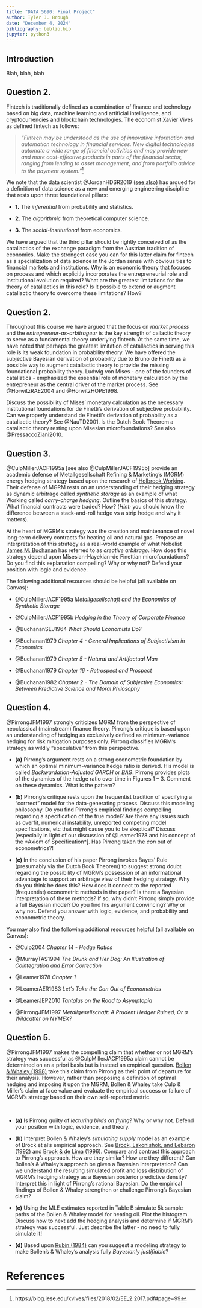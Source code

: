 ```yaml
---
title: "DATA 5690: Final Project"
author: Tyler J. Brough
date: "December 4, 2024"
bibliography: biblio.bib
jupyter: python3
---
```


## **Introduction**

Blah, blah, blah


## **Question 2.** 

Fintech is traditionally defined as a combination of finance and technology based on big data, machine learning and artificial intelligence, and cryptocurrencies and blockchain technologies. The economist Xavier Vives as defined fintech as follows:

> _"Fintech may be understood as the use of innovative information and
automation technology in financial services. New digital technologies
automate a wide range of financial activities and may provide new and more
cost-effective products in parts of the financial sector, ranging from lending
to asset management, and from portfolio advice to the payment system."_[^1]

We note that the data scientist @JordanHDSR2019 ([see also](https://people.eecs.berkeley.edu/~jordan/)) has argued for a definition of data science as a new and emerging engineering discipline that rests upon three foundational pillars:

- __1.__ The _inferential_ from probability and statistics.

- __2.__ The _algorithmic_ from theoretical computer science.

- __3.__ The _social-institutional_ from economics.

We have argued that the third pillar should be rightly conceived of as the catallactics of the exchange paradigm from the Austrian tradition of economics. Make the strongest case you can for this latter claim for fintech as a specialization of data science in the Jordan sense with obvious ties to financial markets and institutions. Why is an economic theory that focuses on process and which explicitly incorporates the entrepreneurial role and institutional evolution required? What are the greatest limitations for the theory of catallactics in this role? Is it possible to extend or augment catallactic theory to overcome these limitations? How?

[^1]: https://blog.iese.edu/xvives/files/2018/02/EE_2.2017.pdf#page=99

\vspace{5mm}

## **Question 2.** 

Throughout this course we have argued that the focus on _market process_ and the _entrepreneur-as-arbitrageur_ is the key strength of callactic theory to serve as a fundamental theory underlying fintech. At the same time, we have noted that perhaps the greatest limitation of catallactics in serving this role is its weak foundation in probability theory. We have offered the subjective Bayesian derivation of probability due to Bruno de Finetti as a possible way to augment catallactic theory to provide the missing foundational probability theory. Ludwig von Mises - one of the founders of catallatics - emphasized the essential role of monetary calculation by the entrepreneur as the central driver of the market process. See @HorwitzRAE2004 and @HorwitzHOPE1998. 

Discuss the possibility of Mises' monetary calculation as the necessary institutional foundations for de Finetti's derivation of subjective probability. Can we properly understand de Finetti's derivation of probability as a catallactic theory? See @NauTD2001. Is the Dutch Book Theorem a catallactic theory resting upon Misesian microfoundations? See also @PressaccoZiani2010.

\vspace{5mm}

## **Question 3.** 

@CulpMillerJACF1995a [see also @CulpMillerJACF1995b] provide an academic defense of Metallgesellschaft Refining & Marketing's (MGRM) energy hedging strategy based upon the research of [Holbrook Working](https://en.wikipedia.org/wiki/Holbrook_Working). Their defense of MGRM rests on an understanding of their hedging strategy as dynamic arbitrage called _synthetic storage_ as an example of what Working called _carry-charge hedging_. Outline the basics of this strategy. What financial contracts were traded? How? (_Hint:_ you should know the difference between a stack-and-roll hedge vs a strip hedge and why it matters).

At the heart of MGRM's strategy was the creation and maintenance of novel long-term delivery contracts for heating oil and natural gas. Propose an interpretation of this strategy as a real-world example of what Nobelist [James M. Buchanan](https://en.wikipedia.org/wiki/Special:Search?go=Go&search=james+m+buchanan&ns0=1) has referred to as _creative arbitrage_. How does this strategy depend upon Misesian-Hayekian-de Finettian microfoundations? Do you find this explanation compelling? Why or why not? Defend your position with logic and evidence.

The following additional resources should be helpful (all available on Canvas):

* @CulpMillerJACF1995a *Metallgesellschaft and the Economics of Synthetic Storage* 

* @CulpMillerJACF1995b *Hedging in the Theory of Corporate Finance*

* @BuchananSEJ1964 *What Should Economists Do?* 

* @Buchanan1979  *Chapter 4 - General Implications of Subjectivism in Economics*

* @Buchanan1979 *Chapter 5 - Natural and Artifactual Man*

* @Buchanan1979  *Chapter 16 - Retrospect and Prospect*

* @Buchanan1982 *Chapter 2 - The Domain of Subjective Economics: Between Predictive Science and Moral Philosophy*


## **Question 4.** 

@PirrongJFM1997 strongly criticizes MGRM from the perspective of neoclassical (mainstream) finance theory. Pirrong's critique is based upon an understanding of hedging as exclusively defined as minimum-variance hedging for risk mitigation purposes only. Pirrong classifies MGRM's strategy as wildly "speculative" from this perspective.


- __(a)__ Pirrong's argument rests on a strong econometric foundation by which an optimal minimum-variance hedge ratio is derived. His model is called _Backwardation-Adjusted GARCH_ or _BAG_. Pirrong provides plots of the dynamics of the hedge ratio over time in Figures 1 -- 3. Comment on these dynamics. What is the pattern?  

- __(b)__ Pirrong's critique rests upon the frequentist tradition of specifying a "corrrect" model for the data-generating process. Discuss this modeling philosophy. Do you find Pirrong's empirical findings compelling regarding a specification of the true model? Are there any issues such as overfit, numerical instability, unreported competing model specifications, etc that might cause you to be skeptical? Discuss [especially in light of our discussion of @Leamer1978 and his concept of the *Axiom of Specification*]. Has Pirrong taken the *con* out of econometrics?! 

- __(c)__ In the conclusion of his paper Pirrong invokes Bayes' Rule (presumably via the Dutch Book Theorem) to suggest strong doubt regarding the possibility of MGRM's possession of an informational advantage to support an arbitrage view of their hedging strategy. Why do you think he does this? How does it connect to the reported (frequentist) econometric methods in the paper? Is there a Bayesian interpretation of these methods? If so, why didn't Pirrong simply provide a full Bayesian model? Do you find his argument convincing? Why or why not. Defend you answer with logic, evidence, and probability and econometric theory.


You may also find the following additional resources helpful (all available on Canvas):


- @Culp2004 *Chapter 14 - Hedge Ratios*

- @MurrayTAS1994 *The Drunk and Her Dog: An Illustration of Cointegration and Error Correction* 

- @Leamer1978 *Chapter 1* 

- @LeamerAER1983 *Let's Take the Con Out of Econometrics* 

- @LeamerJEP2010 *Tantalus on the Road to Asymptopia* 

- @PirrongJFM1997 *Metallgesellschaft: A Prudent Hedger Ruined, Or a Wildcatter on NYMEX?* 

\vspace{5mm}

## **Question 5.** 

@PirrongJFM1997 makes the compelling claim that whether or not MGRM's strategy was successful as @CulpMillerJACF1995a claim cannot be determined on an a priori basis but is instead an empirical question. [Bollen & Whaley (1998)](https://scholar.google.com/scholar?cluster=10820252363050604815&hl=en&as_sdt=5,45&sciodt=0,45) take this claim from Pirrong as their point of departure for their analysis. However, rather than proposing a definition of optimal hedging and imposing it upon the MGRM, Bollen & Whaley take Culp & Miller's claim at face value and evaluate the empirical success or failure of MGRM's strategy based on their own self-reported metric.

<br>

- __(a)__ Is Pirrong guilty of _lecturing birds on flying_? Why or why not. Defend your position with logic, evidence, and theory.

- __(b)__ Interpret Bollen & Whaley's _simulating supply_ model as an example of Brock et al's empirical approach. See [Brock, Lakonishok, and Lebaron (1992)](https://www.jstor.org/stable/pdf/2328994.pdf) and [Brock & de Lima (1996)](https://www.sciencedirect.com/science/article/abs/pii/S016971619614013X). Compare and contrast this approach to Pirrong's approach. How are they similar? How are they different? Can Bollen's & Whaley's approach be given a Bayesian interpretation? Can we understand the resulting simulated profit and loss distribution of MGRM's hedging strategy as a Bayesian posterior predictive density? Interpret this in light of Pirrong's rational Bayesian. Do the empirical findings of Bollen & Whaley strengthen or challenge Pirrong's Bayesian claim?

- __(c)__ Using the MLE estimates reported in Table B simulate 5k sample paths of the Bollen & Whaley model for heating oil. Plot the histogram. Discuss how to next add the hedging analysis and determine if MGRM's strategy was successful. Just describe the latter - no need to fully simulate it!

- __(d)__ Based upon [Rubin (1984)](https://www.jstor.org/stable/2240995) can you suggest a modeling strategy to make Bollen's & Whaley's analysis fully _Bayesianly justifiable_?


\newpage

# References 
